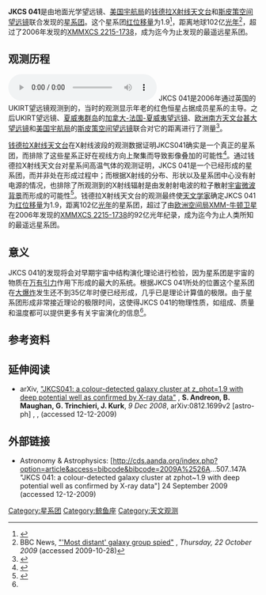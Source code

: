 {{Sky|2|26|44|-|4|41|37}}

{{Galaxy cluster 
| name = JKCS 041
| image = 
| epoch=[[J2000|J2000]]
| ra = {{RA|2|26|44}}
| dec = {{DEC|-4|41|37}}
| constellation = [[鲸鱼座|鲸鱼座]]
| member_no = 
| brightest_member = 
| other_names =
}} 

'''JKCS 041'''是由地面光学望远镜、[[美国宇航局|美国宇航局]]的[[钱德拉X射线天文台|钱德拉X射线天文台]]和[[斯皮策空间望远镜|斯皮策空间望远镜]]联合发现的[[星系团|星系团]]。这个星系团[[红移|红位移量]]为1.9<ref>{{cite web |title=JKCS041: The Farthest Galaxy Cluster Yet Measured |work=Astronomy Picture of the Day |date=2009-10-28|publisher=NASA |url=http://apod.nasa.gov/apod/ap091028.html |accessdate=2009-10-28 |archive-date=2015-06-02 |archive-url=https://web.archive.org/web/20150602042139/http://apod.nasa.gov/apod/ap091028.html |dead-url=yes }}</ref>，距离地球102亿[[光年|光年]]<ref>BBC News, [http://news.bbc.co.uk/1/hi/england/bristol/8320570.stm "'Most distant' galaxy group spied"] {{Wayback|url=http://news.bbc.co.uk/1/hi/england/bristol/8320570.stm |date=20140512232505 }}, ''Thursday, 22 October 2009'' (accessed 2009-10-28)</ref>，超过了2006年发现的[[XMMXCS_2215-1738|XMMXCS 2215-1738]]，成为迄今为止发现的最遥远星系团。

==观测历程==
[[File:Tour_of_JKCS041.OGG|thumb]]
JKCS 041是2006年通过英国的UKIRT望远镜观测到的，当时的观测显示年老的红色恒星占据成员星系的主导。之后UKIRT望远镜、[[夏威夷群岛|夏威夷群岛]]的[[加拿大-法国-夏威夷望远镜|加拿大-法国-夏威夷望远镜]]、[[欧洲南方天文台|欧洲南方天文台]][[甚大望远镜|甚大望远镜]]和[[美国宇航局|美国宇航局]]的[[斯皮策空间望远镜|斯皮策空间望远镜]]联合对它的距离进行了测量<ref>{{Cite web |url=http://news.xinhuanet.com/tech/2009-10/26/content_12327409.htm |title=天文学家发现距地球102亿光年最遥远星系 |accessdate=2010-02-19 |archive-date=2009-11-08 |archive-url=https://web.archive.org/web/20091108123823/http://news.xinhuanet.com/tech/2009-10/26/content_12327409.htm |dead-url=no }}</ref>。

[[钱德拉X射线天文台|钱德拉X射线天文台]]在X射线波段的观测数据证明JKCS041确实是一个真正的星系团，而排除了这些星系正好在视线方向上聚集而导致影像叠加的可能性<ref>{{Cite web |url=http://tech.qq.com/a/20091026/000037.htm |title=科学家发现迄今最远星系团 距地球102亿光年 |accessdate=2010-02-19 |archive-date=2009-10-29 |archive-url=https://web.archive.org/web/20091029130035/http://tech.qq.com/a/20091026/000037.htm |dead-url=no }}</ref>。通过钱德拉X射线天文台对星系间高温气体的观测证明，JKCS 041是一个已经形成的星系团，而并非处在形成过程中；而根据X射线的分布、形状以及星系团中心没有射电源的情况，也排除了所观测到的X射线辐射是由发射射电波的粒子散射[[宇宙微波背景辐射|宇宙微波背景]]而形成的可能性<ref name="Galaxy Cluster Far, Far Away Smashes Distance Record">{{Cite web |url=http://www.universetoday.com/2009/10/22/galaxy-cluster-far-far-away-smashes-distance-record/ |title=Galaxy Cluster Far, Far Away Smashes Distance Record |accessdate=2010-02-19 |archive-date=2009-12-31 |archive-url=https://web.archive.org/web/20091231011130/http://www.universetoday.com/2009/10/22/galaxy-cluster-far-far-away-smashes-distance-record/ |dead-url=no }}</ref>。钱德拉X射线天文台的观测最终使[[天文学家|天文学家]]确定JKCS 041为[[红移|红位移量]]为1.9，距离102亿[[光年|光年]]的星系团，超过了由[[欧洲空间局|欧洲空间局]][[XMM-牛顿卫星|XMM-牛顿卫星]]在2006年发现的[[XMMXCS_2215-1738|XMMXCS 2215-1738]]的92亿光年纪录，成为迄今为止人类所知的最遥远星系团。

==意义==
JKCS 041的发现将会对早期宇宙中结构演化理论进行检验，因为星系团是宇宙的物质在[[万有引力|万有引力]]作用下形成的最大的系统。根据JKCS 041所处的位置这个星系团在[[大爆炸|大爆炸]]发生还不到35亿年时便已经形成，几乎已是理论计算值的极限。由于星系团形成非常接近理论的极限时间，这使得JKCS 041的物理性质，如组成、质量和温度都可以提供更多有关宇宙演化的信息<ref name="Galaxy Cluster Far, Far Away Smashes Distance Record"/>。

==参考资料==
{{reflist}}

==延伸阅读==
* arXiv, [http://arxiv.org/abs/0812.1699 "JKCS041: a colour-detected galaxy cluster at z_phot=1.9 with deep potential well as confirmed by X-ray data"] {{Wayback|url=http://arxiv.org/abs/0812.1699 |date=20181023120045 }}, '''S. Andreon, B. Maughan, G. Trinchieri, J. Kurk''', ''9 Dec 2008'', arXiv:0812.1699v2 [astro-ph] , {{doi|10.1051/0004-6361/200912299}}, {{bibcode|2009A&A...507..147A}} (accessed 12-12-2009)

==外部链接==
* Astronomy & Astrophysics: [http://cds.aanda.org/index.php?option=article&access=bibcode&bibcode=2009A%2526A...507..147A "JKCS 041: a colour-detected galaxy cluster at zphot~1.9 with deep potential well as confirmed by X-ray data"]{{Dead link|date=2019年10月 |bot=InternetArchiveBot |fix-attempted=yes }} 24 September 2009 (accessed 12-12-2009)

[[Category:星系团|Category:星系团]]
[[Category:鲸鱼座|Category:鲸鱼座]]
[[Category:天文观测|Category:天文观测]]